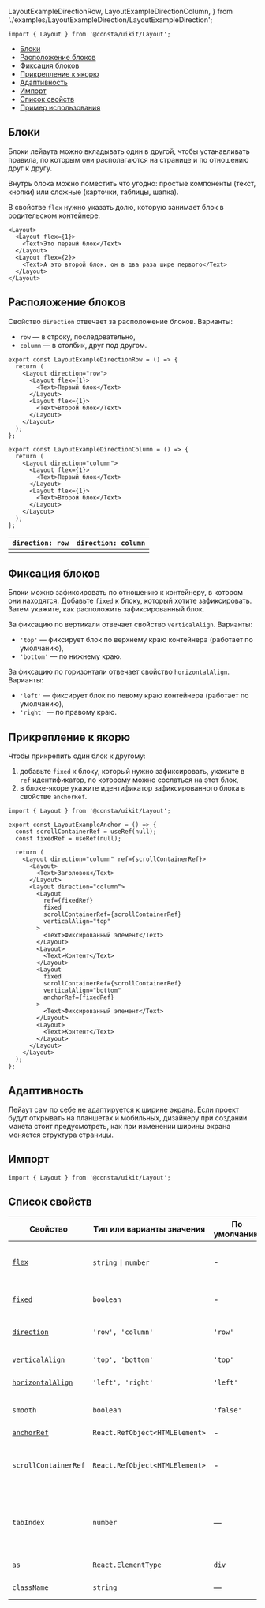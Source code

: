  LayoutExampleDirectionRow,
  LayoutExampleDirectionColumn,
} from './examples/LayoutExampleDirection/LayoutExampleDirection';

```tsx
import { Layout } from '@consta/uikit/Layout';
```

<MdxMenu>

- [Блоки](#блоки)
- [Расположение блоков](#порядок-блоков)
- [Фиксация блоков](#фиксация-блоков)
- [Прикрепление к якорю](#прикрепление-к-якорю)
- [Адаптивность](#адаптивность)
- [Импорт](#импорт)
- [Список свойств](#список-свойств)
- [Пример использования](#пример)

</MdxMenu>

## Блоки

Блоки лейаута можно вкладывать один в другой, чтобы устанавливать правила,
по которым они располагаются на странице и по отношению друг к другу.

Внутрь блока можно поместить что угодно: простые компоненты (текст, кнопки) или сложные
(карточки, таблицы, шапка).

В свойстве `flex` нужно указать долю, которую занимает блок в родительском контейнере.

```tsx
<Layout>
  <Layout flex={1}>
    <Text>Это первый блок</Text>
  </Layout>
  <Layout flex={2}>
    <Text>А это второй блок, он в два раза шире первого</Text>
  </Layout>
</Layout>
```

<LayoutExampleBasic />

## Расположение блоков

Свойство `direction` отвечает за расположение блоков. Варианты:

- `row` — в строку, последовательно,
- `column` — в столбик, друг под другом.

```tsx
export const LayoutExampleDirectionRow = () => {
  return (
    <Layout direction="row">
      <Layout flex={1}>
        <Text>Первый блок</Text>
      </Layout>
      <Layout flex={1}>
        <Text>Второй блок</Text>
      </Layout>
    </Layout>
  );
};

export const LayoutExampleDirectionColumn = () => {
  return (
    <Layout direction="column">
      <Layout flex={1}>
        <Text>Первый блок</Text>
      </Layout>
      <Layout flex={1}>
        <Text>Второй блок</Text>
      </Layout>
    </Layout>
  );
};
```

| `direction: row`             | `direction: column`             |
| ---------------------------- | ------------------------------- |
| <LayoutExampleDirectionRow/> | <LayoutExampleDirectionColumn/> |

## Фиксация блоков

Блоки можно зафиксировать по отношению к контейнеру, в котором они находятся.
Добавьте `fixed` к блоку, который хотите зафиксировать. Затем укажите, как расположить
зафиксированный блок.

За фиксацию по вертикали отвечает свойство `verticalAlign`. Варианты:

- `'top'` — фиксирует блок по верхнему краю контейнера (работает по умолчанию),
- `'bottom'` — по нижнему краю.

За фиксацию по горизонтали отвечает свойство `horizontalAlign`. Варианты:

- `'left'` — фиксирует блок по левому краю контейнера (работает по умолчанию),
- `'right'` — по правому краю.

## Прикрепление к якорю

Чтобы прикрепить один блок к другому:

1. добавьте `fixed` к блоку, который нужно зафиксировать, укажите в `ref` идентификатор,
   по которому можно сослаться на этот блок,
2. в блоке-якоре укажите идентификатор зафиксированного блока в свойстве `anchorRef`.

```tsx
import { Layout } from '@consta/uikit/Layout';

export const LayoutExampleAnchor = () => {
  const scrollContainerRef = useRef(null);
  const fixedRef = useRef(null);

  return (
    <Layout direction="column" ref={scrollContainerRef}>
      <Layout>
        <Text>Заголовок</Text>
      </Layout>
      <Layout direction="column">
        <Layout
          ref={fixedRef}
          fixed
          scrollContainerRef={scrollContainerRef}
          verticalAlign="top"
        >
          <Text>Фиксированный элемент</Text>
        </Layout>
        <Layout>
          <Text>Контент</Text>
        </Layout>
        <Layout
          fixed
          scrollContainerRef={scrollContainerRef}
          verticalAlign="bottom"
          anchorRef={fixedRef}
        >
          <Text>Фиксированный элемент</Text>
        </Layout>
        <Layout>
          <Text>Контент</Text>
        </Layout>
      </Layout>
    </Layout>
  );
};
```

## Адаптивность

Лейаут сам по себе не адаптируется к ширине экрана. Если проект будут открывать на планшетах и мобильных, дизайнеру при создании макета стоит предусмотреть, как при изменении ширины экрана меняется структура страницы.

## Импорт

```tsx
import { Layout } from '@consta/uikit/Layout';
```

## Список свойств

| Свойство                                  | Тип или варианты значения             | По умолчанию | Описание                                                                                                     |
| ----------------------------------------- | ------------------------------------- | ------------ | ------------------------------------------------------------------------------------------------------------ |
| [`flex`](#блоки)                          | `string` <code>&#124;</code> `number` | -            | Доля, которую занимает блок во флекс-контейнере                                                              |
| [`fixed`](#фиксация-блока)                | `boolean`                             | -            | Фиксирует блок внутри контейнера                                                                             |
| [`direction`](#расположение-блоков)       | `'row', 'column'`                     | `'row'`      | Расположение блоков внутри компонента                                                                        |
| [`verticalAlign`](#расположение-блоков)   | `'top', 'bottom'`                     | `'top'`      | Фиксация по вертикали                                                                                        |
| [`horizontalAlign`](#расположение-блоков) | `'left', 'right'`                     | `'left'`     | Фиксация по горизонтали                                                                                      |
| `smooth`                                  | `boolean`                             | `'false'`    | Более плавное отображение при прокрутке                                                                      |
| [`anchorRef`](#прикрепление-к-якорю)      | `React.RefObject<HTMLElement>`        | -            | см. [Popover](##LIBS.LIB.STAND.TAB/lib:uikit/stand:components-popover-stable/tab:dev/hash:по-элементу-якорю) |
| `scrollContainerRef`                      | `React.RefObject<HTMLElement>`        | -            | Контейнер прокрутки, внутри которого фиксируется блок                                                        |
| `tabIndex`                                | `number`                              | —            | Порядковый номер при переходе между элементами интерфейса по клавише **tab**                                 |
| `as`                                      | `React.ElementType`                   | `div`        | HTML-тег для кнопки                                                                                          |
| `className`                               | `string`                              | —            | Дополнительные CSS-классы                                                                                    |
